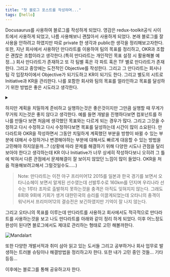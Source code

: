 ```yaml
---
title: "첫 블로그 포스트를 작성하며..."
tags: [hello]
---
```


Docusaurus를 사용하여 블로그를 작성하게 되었다. 영감은 redux-toolkit공식 사이트에서 사용하게 되었고, 나름 사용해보니 괜찮아서 사용하게 되었다. 본래 블로그를 잘 사용을 안하려고 하였지만 따로 private 한 생각과 public한 생각을 정리해보고자한다.
또한, 지난 회사에서 사용하던 만다라트를 이용하여 팀의 목표를 정리하고, OKR과 조합은 괜찮은 조합이라고 생각한다.(특히 만다라트는 개인적인 목표 설정 시 활용해볼 예정...)
회사 만다라트가 존재하고 또 각 팀별 혹은 각 파트 혹은 TF 별로 만다라트가 존재한다. 그리고 중앙에는 도전적인 Objective를 작성한다. 그리고 그 만다라트는 회사나 팀 각 입장차이에서 Objective가 되기도하고 KR이 되기도 한다. 그리고 별도의 시트로 Initiative과 KR을 관리한다. 나를 포함한 회사와 팀의 목표를 얼라인하고 목표를 달성하기 위한 방법은 좋은 시도라고 생각한다.

<details>
<summary>&nbsp;</summary>

> 이때 나는 평소 22시에 취침하고 새벽 4시정도에 기상하는데 이러한 흐름이 망가져서 나의 정신과 몸이 망가져가는 느낌이 들었다. 늘 자정에 가까운 퇴근과 정시 출근은 😥

</details>

하지만 계획을 치밀하게 준비하고 실행하는것은 좋은것이지만 그만큼 실행할 때 무게가 무거워 지는것은 좋지 않다고 생각한다. 예를 들면 개발을 진행하다보면 컴포넌트를 하나를 만들다 보면 처음에 생각했던 목표와는 다르게 되는 경우가 많다. 그리고 그것을 수정하고 다시 수정하고 다시 수정하다보면 목표를 달성하는데 시간이 많이 소요된다. 만다라트와 OKR을 작성하면서 그동안 치밀하게 계획했던 부분을 방향이 바뀔 수 있는 부분에 대해서 수정하거나 변경해야하는 부분에 대해서도 빠르게 대응할 수 있는 방법을 고민해야 하지않을까...?
(상황에 따라 문제를 해결하기 위해 다양한 시도나 관점을 달리 보아야 한다고 생각하는데 KR 이나 Initiative가 너무 상세히 작성하다보니 오히려 그 틀에 박혀서 다른 관점에서 문제해결이 잘 보이지 않았던 느낌이 많이 들었다. OKR을 처음 적용해보려고해서 그럴것일수도.....)

> Note: 만다라트는 이전 야구 프리미어12 2015를 일본과 한국 경기를 보면서 오타니쇼헤이 보면서 알게된 선수였는데 선발투수로 160km를 던지며 우리나라 선수는 1루타 조차로 출발하지 못하는것을 충격은 아직도 잊혀지지 않는다. 그래도 8회와 9회에 기회가 생겨 대한민국의 승리를 이끌게되었는데 오타니의 충격이 워낙커서 프리미어12의 결승전은 보긴하였지만 기억이 잘 나지 않는다.

그리고 오타니의 목표를 이루는데 만다라트를 사용하고 회사에서도 적극적으로 만다라트를 사용하는것을 보고 나도 만다라트를 아래와 같이 정리 하게 되었다. 이후 어느정도 완성이 된다면 블로그에서도 제대로 관리하는 형태로 고민 해볼까한다.

![Mandalart](./Mandalart.png)

또한 다양한 개발서적과 취미 삼아 읽고 있는 도서들 그리고 공부하거나 회사 업무로 발생하는 트러블 슈팅이나 해결방법을 정리하고자 한다. 또한 내가 고민 중인 것들... 기타 등등...

이후에는 블로그를 통해 공유하고자 한다.
